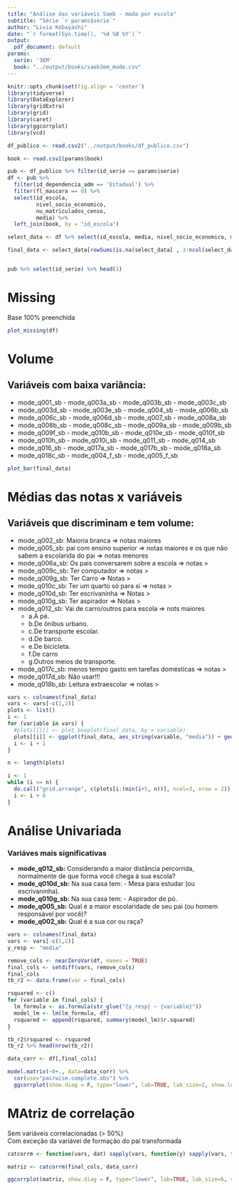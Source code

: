 ```yaml
---
title: "Análise das variáveis Saeb - moda por escola"
subtitle: "Série `r params$serie`"
author: "Livia Kobayashi"
date: "`r format(Sys.time(), '%d %B %Y')`"
output: 
  pdf_document: default
params: 
  serie: '3EM'
  book: "../output/books/saeb3em_mode.csv"  
---
```


```r
knitr::opts_chunk$set(fig.align = 'center')
library(tidyverse)
library(DataExplorer)
library(gridExtra)
library(grid)
library(caret)
library(ggcorrplot)
library(vcd)
```

```r

df_publico <- read.csv2("../output/books/df_publico.csv")

book <- read.csv2(params$book)
```


```r

pub <- df_publico %>% filter(id_serie == params$serie)
df <- pub %>% 
  filter(id_dependencia_adm == 'Estadual') %>% 
  filter(fl_mascara == 0) %>% 
  select(id_escola,
         nivel_socio_economico,
         nu_matriculados_censo,
         media) %>% 
  left_join(book, by = "id_escola")

select_data <- df %>% select(id_escola, media, nivel_socio_economico, matches("q\\d+"))

final_data <- select_data[rowSums(is.na(select_data[ , 3:ncol(select_data)])) == 0, ]


pub %>% select(id_serie) %>% head(1)
```
# Missing
Base 100% preenchida
```r
plot_missing(df)
```

# Volume
## Variáveis com baixa variância:
- mode_q001_sb        - mode_q003a_sb           - mode_q003b_sb           - mode_q003c_sb\
- mode_q003d_sb       - mode_q003e_sb           - mode_q004_sb            - mode_q006b_sb\
- mode_q006c_sb       - mode_q006d_sb           - mode_q007_sb            - mode_q008a_sb\
- mode_q008b_sb       - mode_q008c_sb           - mode_q009a_sb           - mode_q009b_sb\
- mode_q009f_sb       - mode_q010b_sb           - mode_q010e_sb           - mode_q010f_sb\
- mode_q010h_sb       - mode_q010i_sb           - mode_q011_sb            - mode_q014_sb\
- mode_q016_sb        - mode_q017a_sb           - mode_q017b_sb           - mode_q018a_sb\
- mode_q018c_sb       - mode_q004_f_sb          - mode_q005_f_sb\

```r
plot_bar(final_data)
```
# Médias das notas x variáveis
## Variáveis que discriminam e tem volume:
* mode_q002_sb: Maioria branca => notas maiores
* mode_q005_sb: pai com ensino superior => notas maiores e os que não sabem a escolarida do pai => notas menores
* mode_q006a_sb: Os pais conversarem sobre a escola => notas >
* mode_q009c_sb: Ter computador => notas >
* mode_q009g_sb: Ter Carro => Notas >
* mode_q010c_sb: Ter um quarto só para si => notas >
* mode_q010d_sb: Ter escrivaninha => Notas >
* mode_q010g_sb: Ter aspirador => Notas >
* mode_q012_sb: Vai de carro/outros para escola => nots maiores
  + a.À pé.                      
  + b.De ônibus urbano.          
  + c.De transporte escolar.     
  + d.De barco.                     
  + e.De bicicleta.              
  + f.De carro                   
  + g.Outros meios de transporte.
* mode_q017c_sb: menos tempo gasto em tarefas domésticas => notas > 
* mode_q017d_sb: Não usar!!!
* mode_q018b_sb: Leitura extraescolar => notas >
```r
vars <- colnames(final_data)
vars <- vars[-c(1,2)]
plots <- list()
i <- 1
for (variable in vars) {
  #plots[[i]] <- plot_boxplot(final_data, by = variable)
  plots[[i]] <- ggplot(final_data, aes_string(variable, "media")) + geom_boxplot()
  i <- i + 1
}

n <- length(plots)

i <- 1
while (i <= n) {
  do.call("grid.arrange", c(plots[i:(min(i+5, n))], ncol=3, nrow = 2))
  i <- i + 6
}


```



# Análise Univariada
### Variáves mais significativas
* **mode_q012_sb:**
Considerando a maior distância percorrida, normalmente de que forma você chega à sua escola?
* **mode_q010d_sb:**
Na sua casa tem: - Mesa para estudar (ou escrivaninha).
* **mode_q010g_sb:**
Na sua casa tem: - Aspirador de pó.
* **mode_q005_sb:**
Qual é a maior escolaridade de seu pai (ou homem responsável por você)?
* **mode_q002_sb:**
Qual é a sua cor ou raça?
```r

vars <- colnames(final_data)
vars <- vars[-c(1,2)]
y_resp <- "media"

remove_cols <- nearZeroVar(df, names = TRUE)
final_cols <- setdiff(vars, remove_cols)
final_cols
tb_r2 <- data.frame(var = final_cols)

rsquared <- c()
for (variable in final_cols) {
  lm_formula <- as.formula(str_glue("{y_resp} ~ {variable}"))
  model_lm <- lm(lm_formula, df)
  rsquared <- append(rsquared, summary(model_lm)$r.squared)
}

tb_r2$rsquared <- rsquared
tb_r2 %>% head(nrow(tb_r2))

```
```r
data_corr <- df[,final_cols]

model.matrix(~0+., data=data_corr) %>% 
  cor(use="pairwise.complete.obs") %>% 
  ggcorrplot(show.diag = F, type="lower", lab=TRUE, lab_size=2, show.legend = F)
```


# MAtriz de correlação
Sem variáveis correlacionadas (> 50%)\
Com exceção da variávei de formação do pai transformada

```r

catcorrm <- function(vars, dat) sapply(vars, function(y) sapply(vars, function(x) assocstats(table(dat[,x],dat[,y]))$cramer))

matriz <- catcorrm(final_cols, data_corr)

ggcorrplot(matriz, show.diag = F, type="lower", lab=TRUE, lab_size=6, show.legend = F)
```

